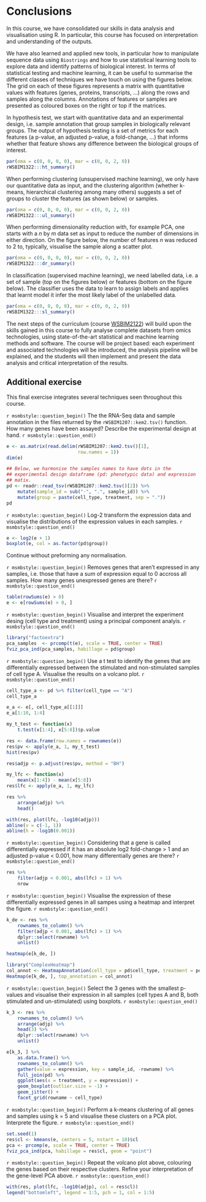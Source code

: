 # Conclusions {#sec:ccl}

In this course, we have consolidated our skills in data analysis and
visualisation using R. In particular, this course has focused on
interpretation and understanding of the outputs.

We have also learned and applied new tools, in particular how to
manipulate sequence data using `Biostrings` and how to use statistical
learning tools to explore data and identify patterns of biological
interest. In terms of statistical testing and machine learning, it can
be useful to summarise the different classes of techniques we have
touch on using the figures below. The grid on each of these figures
represents a matrix with quantitative values with features (genes,
proteins, transcripts, ...)  along the rows and samples along the
columns. Annotations of features or samples are presented as coloured
boxes on the right or top if the matrices.


In hypothesis test, we start with quantitative data and an
experimental design, i.e. sample annotation that group samples in
biologically relevant groups. The output of hypothesis testing is a
set of metrics for each features (a p-value, an adjusted p-value, a
fold-change, ...) that informs whether that feature shows any
difference between the biological groups of interest.

```r
par(oma = c(0, 0, 0, 0), mar = c(0, 0, 2, 0))
rWSBIM1322:::ht_summary()
```

When performing clustering (unsupervised machine learning), we only have our
quantitative data as input, and the clustering algorithm (whether
k-means, hierarchical clustering among many others) suggests a set of
groups to cluster the features (as shown below) or samples.

```r
par(oma = c(0, 0, 0, 0), mar = c(0, 0, 2, 0))
rWSBIM1322:::ul_summary()
```

When performing dimensionality reduction with, for example PCA, one
starts with a *n* by *m* data set as input to reduce the number of
dimensions in either direction. On the figure below, the number of
features *n* was reduced to 2 to, typically, visualise the sample
along a scatter plot.

```r
par(oma = c(0, 0, 0, 0), mar = c(0, 0, 2, 0))
rWSBIM1322:::dr_summary()
```


In classification (supervised machine learning), we need labelled
data, i.e. a set of sample (top on the figures below) or features
(bottom on the figure below). The classifier uses the data to learn to
assign labels and applies that learnt model it infer the most likely
label of the unlabelled data.

```r
par(oma = c(0, 0, 0, 0), mar = c(0, 0, 2, 0))
rWSBIM1322:::sl_summary()
```


The next steps of the curriculum (course
[WSBIM2122](https://uclouvain-cbio.github.io/WSBIM2122/])) will build
upon the skills gained in this course to fully analyse complete
datasets from omics technologies, using state-of-the-art statistical
and machine learning methods and software. The course will be project
based: each experiment and associated technologies will be introduced,
the analysis pipeline will be explained, and the students will then
implement and present the data analysis and critical interpretation of
the results.

## Additional exercise

This final exercise integrates several techniques seen throughout this
course.

`r msmbstyle::question_begin()`
The the RNA-Seq data and sample annotation in the files returned by
the `rWSBIM1207::kem2.tsv()` function. How many genes have been
assayed? Describe the experimental design at hand.
`r msmbstyle::question_end()`


```r
e <- as.matrix(read.delim(rWSBIM1207::kem2.tsv()[1],
                          row.names = 1))
dim(e)
```

```r
## Below, we harmonise the samples names to have dots in the
## experimental design dataframe (pd: phenotypic data) and expression
## matix.
pd <- readr::read_tsv(rWSBIM1207::kem2.tsv()[2]) %>%
    mutate(sample_id = sub("-", ".", sample_id)) %>%
    mutate(group = paste(cell_type, treatment, sep = "."))
pd
```

<!-- Cell types A and B have been assay in a stimulted and non-stimulated -->
<!-- (none) conditions. There are 4 replicates in each of the 4 groups. -->


`r msmbstyle::question_begin()`
Log-2 transform the expression data and visualise the distributions of
the expression values in each samples.
`r msmbstyle::question_end()`


```r
e <- log2(e + 1)
boxplot(e, col = as.factor(pd$group))
```

Continue without preforming any normalisation.

`r msmbstyle::question_begin()`
Removes genes that aren't expressed in any samples, i.e. those that
have a sum of expression equal to 0 accross all samples. How many
genes unexpressed genes are there?
`r msmbstyle::question_end()`

```r
table(rowSums(e) > 0)
e <- e[rowSums(e) > 0, ]
```


`r msmbstyle::question_begin()`
Visualise and interpret the experiment desing (cell type and
treatment) using a principal component analyis.
`r msmbstyle::question_end()`

```r
library("factoextra")
pca_samples  <- prcomp(t(e), scale = TRUE, center = TRUE)
fviz_pca_ind(pca_samples, habillage = pd$group)
```
<!-- The PCA shows that samples group by treatment along the second PC -->
<!-- (22.3% of variance explained) and that close to 50% of the variance is -->
<!-- explained by variability along all samples. -->


`r msmbstyle::question_begin()`
Use a t test to identify the genes that are differentially expressed
between the stimulated and non-stimulated samples of cell type
A. Visualise the results on a volcano plot.
`r msmbstyle::question_end()`

<!-- We start by selecting the relevant samples and create a new expression -->
<!-- matrix matching cell type A.  -->
```r
cell_type_a <- pd %>% filter(cell_type == "A")
cell_type_a

e_a <- e[, cell_type_a[[1]]]
e_a[1:10, 1:4]
```

<!-- Below, we perform a t test on each of the `r nrow(e_a)` genes. -->

```r
my_t_test <- function(x)
    t.test(x[1:4], x[5:8])$p.value

res <- data.frame(row.names = rownames(e))
res$pv <- apply(e_a, 1, my_t_test)
hist(res$pv)
```

```r
res$adjp <- p.adjust(res$pv, method = "BH")

my_lfc <- function(x)
    mean(x[1:4]) - mean(x[5:8])
res$lfc <- apply(e_a, 1, my_lfc)

res %>%
    arrange(adjp) %>%
    head()
```

```r
with(res, plot(lfc, -log10(adjp)))
abline(v = c(-1, 1))
abline(h = -log10(0.001))
```


`r msmbstyle::question_begin()`
Considering that a gene is called differentially expressed if it has
an absolute log2 fold-change > 1 and an adjusted p-value < 0.001, how
many differentially genes are there?
`r msmbstyle::question_end()`


```r
res %>%
    filter(adjp < 0.001, abs(lfc) > 1) %>%
    nrow
```

`r msmbstyle::question_begin()`
Visualise the expression of these differentially expressed genes in
all sampes using a heatmap and interpret the figure.
`r msmbstyle::question_end()`


```r
k_de <- res %>%
    rownames_to_column() %>%
    filter(adjp < 0.001, abs(lfc) > 1) %>%
    dplyr::select(rowname) %>%
    unlist()

heatmap(e[k_de, ])
```

```r
library("ComplexHeatmap")
col_annot <- HeatmapAnnotation(cell_type = pd$cell_type, treatment = pd$treatment)
Heatmap(e[k_de, ], top_annotation = col_annot)
```

<!-- We see that most genes that are differentially expressed in cell type -->
<!-- A are show a consistent pattern in cell type B, except for the botton -->
<!-- 5 genes, that show a low expression accross both conditions. -->


`r msmbstyle::question_begin()`
Select the 3 genes with the smallest p-values and visualise their
expression in all samples (cell types A and B, both stimulated and
un-stimulated) using boxplots.
`r msmbstyle::question_end()`



```r
k_3 <- res %>%
    rownames_to_column() %>%
    arrange(adjp) %>%
    head(3) %>%
    dplyr::select(rowname) %>%
    unlist()

e[k_3, ] %>%
    as.data.frame() %>%
    rownames_to_column() %>%
    gather(value = expression, key = sample_id, -rowname) %>%
    full_join(pd) %>%
    ggplot(aes(x = treatment, y = expression)) +
    geom_boxplot(outlier.size = -1) +
    geom_jitter() +
    facet_grid(rowname ~ cell_type)
```


`r msmbstyle::question_begin()`
Perform a k-means clustering of all genes and samples using k = 5 and
visualise these clusters on a PCA plot. Interprete the figure.
`r msmbstyle::question_end()`


```r
set.seed(1)
res$cl <- kmeans(e, centers = 5, nstart = 10)$cl
pca <- prcomp(e, scale = TRUE, center = TRUE)
fviz_pca_ind(pca, habillage = res$cl, geom = "point")
```

<!-- The clusters represent the diversity of gene expression along -->
<!-- PC1. Cluster 3, on the left of the figure, seems to be the most -->
<!-- variable and different, while to others represent a more continuous -->
<!-- gradient along of gene expression variation. -->


`r msmbstyle::question_begin()`
Repeat the volcano plot above, colouring the genes based on their
respective clusters. Refine your interpretation of the gene-level PCA
above.
`r msmbstyle::question_end()`



```r
with(res, plot(lfc, -log10(adjp), col = res$cl))
legend("bottomleft", legend = 1:5, pch = 1, col = 1:5)
```

<!-- We see that the most diverse cluster corresponds roughly to the genes -->
<!-- that show significant down regulation upon stimulation. -->

